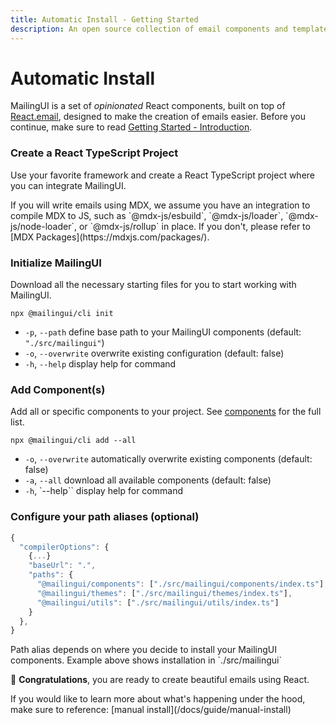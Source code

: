 ```yaml
---
title: Automatic Install - Getting Started
description: An open source collection of email components and templates
---
```



# Automatic Install

MailingUI is a set of _opinionated_ React components, built on top of [React.email](https://react.email), designed to make the creation of emails easier. Before you continue, make sure to read [Getting Started - Introduction](/docs/guide/introduction).

<Steps>

### Create a React TypeScript Project

Use your favorite framework and create a React TypeScript project where you can integrate MailingUI.

<Callout type="warning" emoji="⚠️">
  If you will write emails using MDX, we assume you have an integration to
  compile MDX to JS, such as `@mdx-js/esbuild`, `@mdx-js/loader`,
  `@mdx-js/node-loader`, or `@mdx-js/rollup` in place. If you don't, please
  refer to [MDX Packages](https://mdxjs.com/packages/).
</Callout>

### Initialize MailingUI

Download all the necessary starting files for you to start working with MailingUI.

```shell copy
npx @mailingui/cli init
```

- `-p`, `--path` define base path to your MailingUI components (default: `"./src/mailingui"`)
- `-o`, `--overwrite` overwrite existing configuration (default: false)
- `-h`, `--help` display help for command

### Add Component(s)

Add all or specific components to your project. See [components](/docs/components) for the full list.

```shell copy
npx @mailingui/cli add --all
```

- `-o`, `--overwrite` automatically overwrite existing components (default: false)
- `-a`, `--all` download all available components (default: false)
- `-h`, `--help`` display help for command

### Configure your path aliases (optional)

```ts copy
{
  "compilerOptions": {
    {...}
    "baseUrl": ".",
    "paths": {
      "@mailingui/components": ["./src/mailingui/components/index.ts"],
      "@mailingui/themes": ["./src/mailingui/themes/index.ts"],
      "@mailingui/utils": ["./src/mailingui/utils/index.ts"]
    }
  },
}
```

<Callout type="info" emoji="ℹ️">
  Path alias depends on where you decide to install your MailingUI components. Example above shows installation in `./src/mailingui`
</Callout>

</Steps>

🥳 **Congratulations**, you are ready to create beautiful emails using React.

<Callout type="info" emoji="ℹ️">
  If you would like to learn more about what's happening under the hood, make
  sure to reference: [manual install](/docs/guide/manual-install)
</Callout>
